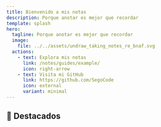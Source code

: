 ```yaml
---
title: Bienvenido a mis notas
description: Porque anotar es mejor que recordar
template: splash
hero:
  tagline: Porque anotar es mejor que recordar
  image:
    file: ../../assets/undraw_taking_notes_re_bnaf.svg
  actions:
    - text: Explora mis notas
      link: /notes/guides/example/
      icon: right-arrow
    - text: Visita mi GitHub
      link: https://github.com/SegoCode
      icon: external
      variant: minimal
---
```



## 🌟 Destacados 

<CardGrid>
  <LinkCard
    title="Firmar los commits"
    href="/notes/git/firmar"
    description="Paso a paso como firmar los commits"
  />
  <LinkCard
    title="Marcadores"
    href="/notes/marcadores/devtools"
    description="Todos los marcadores que necesitas"
  />
  <LinkCard
    title="Herramientas Git"
    href="/notes/git/herramientas"
    description="Una selección de herramientas útiles para git"
  />
  <LinkCard
    title="Instalar maven"
    href="/notes/maven/instalar"
    description="Cómo configurar Maven Portable y el repositorio de la empresa"
  />
</CardGrid>
